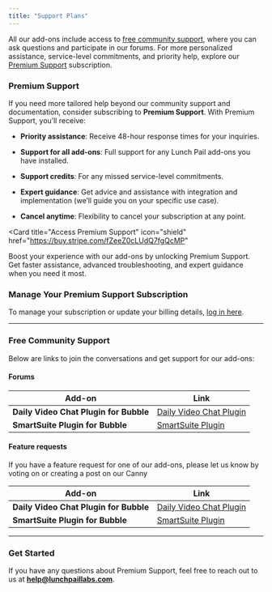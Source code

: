 ```yaml
---
title: "Support Plans"
---
```


All our add-ons include access to [free community support](#free-community-support), where you can ask questions and participate in our forums. For more personalized assistance, service-level commitments, and priority help, explore our [Premium Support](#premium-support) subscription.

### Premium Support

If you need more tailored help beyond our community support and documentation, consider subscribing to **Premium Support**. With Premium Support, you’ll receive:

- **Priority assistance**: Receive 48-hour response times for your inquiries.

- **Support for all add-ons**: Full support for any Lunch Pail add-ons you have installed.

- **Support credits**: For any missed service-level commitments.

- **Expert guidance**: Get advice and assistance with integration and implementation (we’ll guide you on your specific use case).

- **Cancel anytime**: Flexibility to cancel your subscription at any point.

<Card
  title="Access Premium Support"
  icon="shield"
  href="https://buy.stripe.com/fZeeZ0cLUdQ7fgQcMP"
>
Boost your experience with our add-ons by unlocking Premium Support. Get faster assistance, advanced troubleshooting, and expert guidance when you need it most.

</Card>

### Manage Your Premium Support Subscription

To manage your subscription or update your billing details, [log in here](https://billing.stripe.com/p/login/cN2cO37xGbhu9zi7ss).

---

### Free Community Support

Below are links to join the conversations and get support for our add-ons:

#### Forums

| **Add-on**                             | **Link**                                                                                        |
| -------------------------------------- | ----------------------------------------------------------------------------------------------- |
| **Daily Video Chat Plugin for Bubble** | [Daily Video Chat Plugin](https://forum.bubble.io/t/new-free-plugin-daily-video-chat/153885)    |
| **SmartSuite Plugin for Bubble**       | [SmartSuite Plugin](https://forum.bubble.io/t/integrating-smartsuite-data-with-bubble/296388/2) |

#### Feature requests

If you have a feature request for one of our add-ons, please let us know by voting on or creating a post on our Canny

| **Add-on**                             | **Link**                                                                                                                  |
| -------------------------------------- | ------------------------------------------------------------------------------------------------------------------------- |
| **Daily Video Chat Plugin for Bubble** | [Daily Video Chat Plugin](https://lunchpaillabs.canny.io/feature-requests?selectedCategory=daily-video-plugin-for-bubble) |
| **SmartSuite Plugin for Bubble**       | [SmartSuite Plugin](https://lunchpaillabs.canny.io/feature-requests?selectedCategory=smartsuite-plugin-for-bubble)        |

---

### Get Started

If you have any questions about Premium Support, feel free to reach out to us at **[help@lunchpaillabs.com](mailto:help@lunchpaillabs.com)**.
